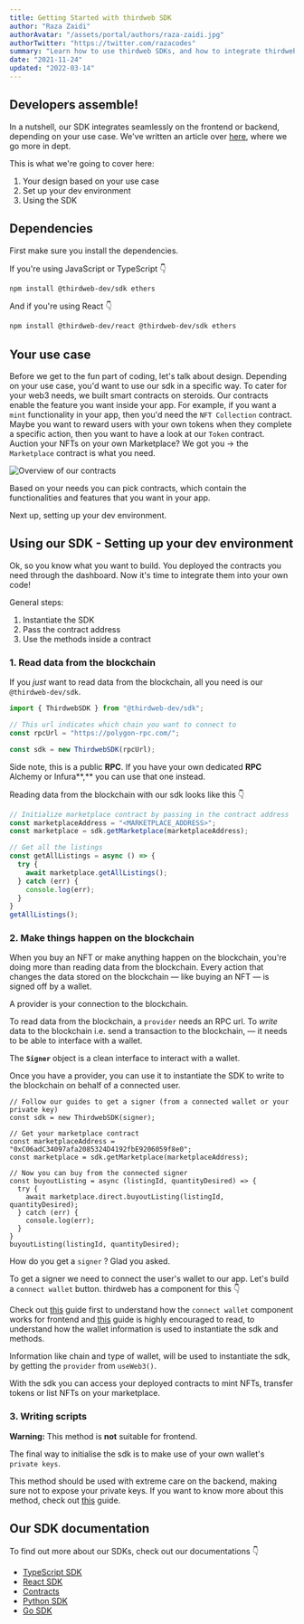 ```yaml
---
title: Getting Started with thirdweb SDK
author: "Raza Zaidi"
authorAvatar: "/assets/portal/authors/raza-zaidi.jpg"
authorTwitter: "https://twitter.com/razacodes"
summary: "Learn how to use thirdweb SDKs, and how to integrate thirdweb SDKs with your existing codebase."
date: "2021-11-24"
updated: "2022-03-14"
---
```


## Developers assemble!

In a nutshell, our SDK integrates seamlessly on the frontend or backend, depending on your use case. We've written an article over [here](/guides/sdk-guide), where we go more in dept.

This is what we're going to cover here:

1. Your design based on your use case
2. Set up your dev environment
3. Using the SDK

## Dependencies

First make sure you install the dependencies.

If you're using JavaScript or TypeScript 👇

```bash
npm install @thirdweb-dev/sdk ethers
```

And if you're using React 👇

```bash
npm install @thirdweb-dev/react @thirdweb-dev/sdk ethers
```

## Your use case

Before we get to the fun part of coding, let's talk about design. Depending on your use case, you'd want to use our sdk in a specific way. To cater for your web3 needs, we built smart contracts on steroids. Our contracts enable the feature you want inside your app.
For example, if you want a `mint` functionality in your app, then you'd need the `NFT Collection` contract. Maybe you want to reward users with your own tokens when they complete a specific action, then you want to have a look at our `Token` contract. Auction your NFTs on your own Marketplace? We got you → the `Marketplace` contract is what you need.

![Overview of our contracts](/assets/portal/contracts/index/select-type-of-contract.png)

Based on your needs you can pick contracts, which contain the functionalities and features that you want in your app.

Next up, setting up your dev environment.

## Using our SDK - Setting up your dev environment

Ok, so you know what you want to build. You deployed the contracts you need through the dashboard. Now it's time to integrate them into your own code!

General steps:

1. Instantiate the SDK
2. Pass the contract address
3. Use the methods inside a contract

### 1. Read data from the blockchain

If you _just_ want to read data from the blockchain, all you need is our `@thirdweb-dev/sdk`.

```jsx
import { ThirdwebSDK } from "@thirdweb-dev/sdk";

// This url indicates which chain you want to connect to
const rpcUrl = "https://polygon-rpc.com/";

const sdk = new ThirdwebSDK(rpcUrl);
```

Side note, this is a public **RPC**. If you have your own dedicated **RPC** Alchemy or Infura**,** you can use that one instead.

Reading data from the blockchain with our sdk looks like this 👇

```jsx
// Initialize marketplace contract by passing in the contract address
const marketplaceAddress = "<MARKETPLACE_ADDRESS>";
const marketplace = sdk.getMarketplace(marketplaceAddress);

// Get all the listings
const getAllListings = async () => {
  try {
    await marketplace.getAllListings();
  } catch (err) {
    console.log(err);
  }
}
getAllListings();
```

### 2. Make things happen on the blockchain

When you buy an NFT or make anything happen on the blockchain, you're doing more than reading data from the blockchain. Every action that changes the data stored on the blockchain — like buying an NFT — is signed off by a wallet.

A provider is your connection to the blockchain.

To read data from the blockchain, a `provider` needs an RPC url. To _write_ data to the blockchain i.e. send a transaction to the blockchain, — it needs to be able to interface with a wallet.

The **`Signer`** object is a clean interface to interact with a wallet.

Once you have a provider, you can use it to instantiate the SDK to write to the blockchain on behalf of a connected user.

```tsx
// Follow our guides to get a signer (from a connected wallet or your private key)
const sdk = new ThirdwebSDK(signer);

// Get your marketplace contract
const marketplaceAddress = "0xC06adC34097afa2085324D4192fbE9206059f8e0";
const marketplace = sdk.getMarketplace(marketplaceAddress);

// Now you can buy from the connected signer
const buyoutListing = async (listingId, quantityDesired) => {
  try {
    await marketplace.direct.buyoutListing(listingId, quantityDesired);
  } catch (err) {
    console.log(err);
  }
}
buyoutListing(listingId, quantityDesired);
```

How do you get a `signer` ? Glad you asked.

To get a signer we need to connect the user's wallet to our app. Let's build a `connect wallet` button. thirdweb has a component for this 👇

Check out [this](/guides/add-connectwallet-to-your-website) guide first to understand how the `connect wallet` component works for frontend and [this](/guides/sdk-guide#code-to-instantiate-the-sdk-at-the-client-side-frontend) guide is highly encouraged to read, to understand how the wallet information is used to instantiate the sdk and methods.

Information like chain and type of wallet, will be used to instantiate the sdk, by getting the `provider` from `useWeb3()`.

With the sdk you can access your deployed contracts to mint NFTs, transfer tokens or list NFTs on your marketplace.

### 3. Writing scripts

**Warning:** This method is **not** suitable for frontend.

The final way to initialise the sdk is to make use of your own wallet's `private keys`.

This method should be used with extreme care on the backend, making sure not to expose your private keys. If you want to know more about this method, check out [this](/guides/sdk-guide#backend) guide.

## Our SDK documentation

To find out more about our SDKs, check out our documentations 👇

- [TypeScript SDK](https://docs.thirdweb.com/typescript)
- [React SDK](https://docs.thirdweb.com/react)
- [Contracts](https://docs.thirdweb.com/contracts)
- [Python SDK](https://python-docs.thirdweb.com/)
- [Go SDK](https://pkg.go.dev/github.com/thirdweb-dev/go-sdk/pkg)

<MdxNavigation>
  <MdxNavigationItem
    href="/learn-thirdweb/connect-to-blockchain"
    title="Connect to blockchain"
    next
  />
</MdxNavigation>